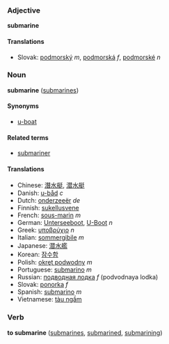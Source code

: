 ===Adjective===
'''submarine'''

====Translations====
*Slovak: [[podmorský]] ''m'', [[podmorská]] ''f'', [[podmorské]] ''n''

===Noun===
'''submarine''' ([[submarines]])

====Synonyms====
*[[u-boat]]

====Related terms====
*[[submariner]]

====Translations====
*Chinese: [[潛水艇]], [[潜水艇]]
*Danish: [[u-båd]] ''c''
*Dutch: [[onderzeeër]] ''de''
*Finnish: [[sukellusvene]]
*French: [[sous-marin]] ''m''
*German: [[Unterseeboot]], [[U-Boot]] ''n''
*Greek: [[υποβρύχιο]] ''n''
*Italian: [[sommergibile]] ''m''
*Japanese: [[潜水艦]]
*Korean: [[잠수함]]
*Polish: [[okręt podwodny]] ''m''
*Portuguese: [[submarino]] ''m''
*Russian: [[подводная лодка]] ''f'' (podvodnaya lodka)
*Slovak: [[ponorka]] ''f''
*Spanish: [[submarino]] ''m''
*Vietnamese: [[tàu ngầm]]

===Verb===
'''to submarine''' ([[submarines]], [[submarined]], [[submarining]])
